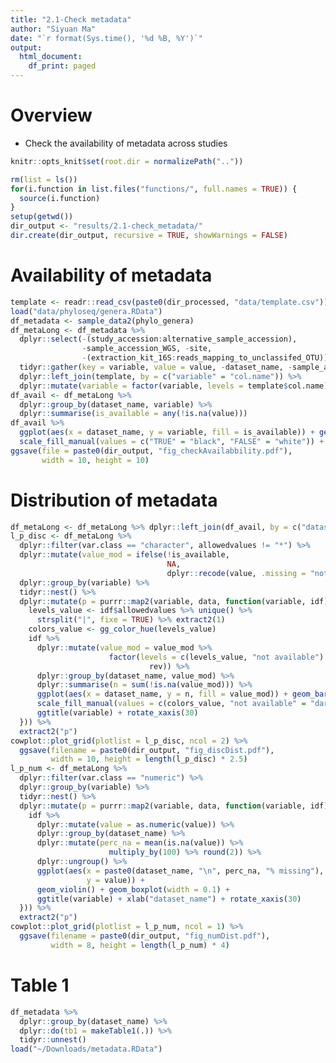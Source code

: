 ```yaml
---
title: "2.1-Check metadata"
author: "Siyuan Ma"
date: "`r format(Sys.time(), '%d %B, %Y')`"
output: 
  html_document:
    df_print: paged
---
```

# Overview
- Check the availability of metadata across studies
```r
knitr::opts_knit$set(root.dir = normalizePath(".."))
```
```r
rm(list = ls())
for(i.function in list.files("functions/", full.names = TRUE)) {
  source(i.function)
}
setup(getwd())
dir_output <- "results/2.1-check_metadata/"
dir.create(dir_output, recursive = TRUE, showWarnings = FALSE)
```
# Availability of metadata
```r
template <- readr::read_csv(paste0(dir_processed, "data/template.csv"))
load("data/phyloseq/genera.RData")
df_metadata <- sample_data2(phylo_genera)
df_metaLong <- df_metadata %>% 
  dplyr::select(-(study_accession:alternative_sample_accession),
                -sample_accession_WGS, -site,
                -(extraction_kit_16S:reads_mapping_to_unclassifed_OTU)) %>% 
  tidyr::gather(key = variable, value = value, -dataset_name, -sample_accession_16S) %>% 
  dplyr::left_join(template, by = c("variable" = "col.name")) %>% 
  dplyr::mutate(variable = factor(variable, levels = template$col.name))
df_avail <- df_metaLong %>% 
  dplyr::group_by(dataset_name, variable) %>% 
  dplyr::summarise(is_available = any(!is.na(value)))
df_avail %>% 
  ggplot(aes(x = dataset_name, y = variable, fill = is_available)) + geom_tile() +
  scale_fill_manual(values = c("TRUE" = "black", "FALSE" = "white")) + rotate_xaxis(15)
ggsave(file = paste0(dir_output, "fig_checkAvailabbility.pdf"),
       width = 10, height = 10)
```
# Distribution of metadata
```r
df_metaLong <- df_metaLong %>% dplyr::left_join(df_avail, by = c("dataset_name", "variable"))
l_p_disc <- df_metaLong %>% 
  dplyr::filter(var.class == "character", allowedvalues != "*") %>% 
  dplyr::mutate(value_mod = ifelse(!is_available, 
                                   NA,
                                   dplyr::recode(value, .missing = "not available"))) %>% 
  dplyr::group_by(variable) %>% 
  tidyr::nest() %>% 
  dplyr::mutate(p = purrr::map2(variable, data, function(variable, idf) {
    levels_value <- idf$allowedvalues %>% unique() %>% 
      strsplit("|", fixe = TRUE) %>% extract2(1)
    colors_value <- gg_color_hue(levels_value)
    idf %>% 
      dplyr::mutate(value_mod = value_mod %>% 
                      factor(levels = c(levels_value, "not available") %>% 
                               rev)) %>% 
      dplyr::group_by(dataset_name, value_mod) %>% 
      dplyr::summarise(n = sum(!is.na(value_mod))) %>% 
      ggplot(aes(x = dataset_name, y = n, fill = value_mod)) + geom_bar(stat = "identity") +
      scale_fill_manual(values = c(colors_value, "not available" = "darkgray")) +
      ggtitle(variable) + rotate_xaxis(30)
  })) %>% 
  extract2("p")
cowplot::plot_grid(plotlist = l_p_disc, ncol = 2) %>% 
  ggsave(filename = paste0(dir_output, "fig_discDist.pdf"),
         width = 10, height = length(l_p_disc) * 2.5)
l_p_num <- df_metaLong %>% 
  dplyr::filter(var.class == "numeric") %>% 
  dplyr::group_by(variable) %>% 
  tidyr::nest() %>% 
  dplyr::mutate(p = purrr::map2(variable, data, function(variable, idf) {
    idf %>% 
      dplyr::mutate(value = as.numeric(value)) %>% 
      dplyr::group_by(dataset_name) %>% 
      dplyr::mutate(perc_na = mean(is.na(value)) %>% 
                      multiply_by(100) %>% round(2)) %>%
      dplyr::ungroup() %>% 
      ggplot(aes(x = paste0(dataset_name, "\n", perc_na, "% missing"), 
                 y = value)) + 
      geom_violin() + geom_boxplot(width = 0.1) + 
      ggtitle(variable) + xlab("dataset_name") + rotate_xaxis(30)
  })) %>% 
  extract2("p")
cowplot::plot_grid(plotlist = l_p_num, ncol = 1) %>% 
  ggsave(filename = paste0(dir_output, "fig_numDist.pdf"),
         width = 8, height = length(l_p_num) * 4)
```

# Table 1
```r
df_metadata %>% 
  dplyr::group_by(dataset_name) %>% 
  dplyr::do(tb1 = makeTable1(.)) %>% 
  tidyr::unnest()
load("~/Downloads/metadata.RData")
```

